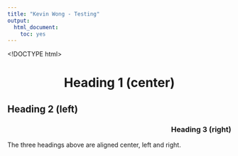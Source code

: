 ```yaml
---
title: "Kevin Wong - Testing"
output:
  html_document:
    toc: yes
---
```


<!DOCTYPE html>
<html>
<head>
<style>
h1 {
  text-align: center;
}

h2 {
  text-align: left;
}

h3 {
  text-align: right;
}
</style>
</head>
<body>

<h1>Heading 1 (center)</h1>
<h2>Heading 2 (left)</h2>
<h3>Heading 3 (right)</h3>

<p>The three headings above are aligned center, left and right.</p>

</body>
</html>


